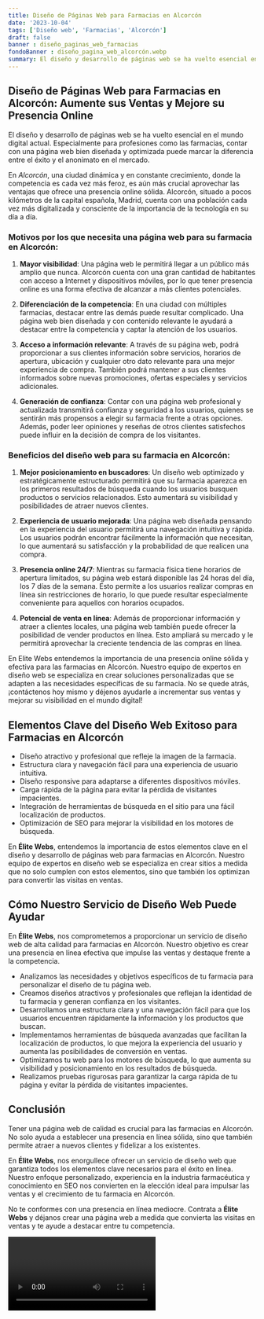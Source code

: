 ```yaml
---
title: Diseño de Páginas Web para Farmacias en Alcorcón
date: '2023-10-04'
tags: ['Diseño web', 'Farmacias', 'Alcorcón']
draft: false
banner : diseño_paginas_web_farmacias
fondoBanner : diseño_pagina_web_alcorcón.webp
summary: El diseño y desarrollo de páginas web se ha vuelto esencial en el mundo digital actual. Especialmente para profesiones como las farmacias, contar con una página web bien diseñada y optimizada puede marcar la diferencia entre el éxito y el anonimato en el mercado. 
---
```


## Diseño de Páginas Web para Farmacias en Alcorcón: Aumente sus Ventas y Mejore su Presencia Online

El diseño y desarrollo de páginas web se ha vuelto esencial en el mundo digital actual. Especialmente para profesiones como las farmacias, contar con una página web bien diseñada y optimizada puede marcar la diferencia entre el éxito y el anonimato en el mercado. 

En *Alcorcón*, una ciudad dinámica y en constante crecimiento, donde la competencia es cada vez más feroz, es aún más crucial aprovechar las ventajas que ofrece una presencia online sólida. Alcorcón, situado a pocos kilómetros de la capital española, Madrid, cuenta con una población cada vez más digitalizada y consciente de la importancia de la tecnología en su día a día.

### Motivos por los que necesita una página web para su farmacia en Alcorcón:

1. **Mayor visibilidad**: Una página web le permitirá llegar a un público más amplio que nunca. Alcorcón cuenta con una gran cantidad de habitantes con acceso a Internet y dispositivos móviles, por lo que tener presencia online es una forma efectiva de alcanzar a más clientes potenciales.

2. **Diferenciación de la competencia**: En una ciudad con múltiples farmacias, destacar entre las demás puede resultar complicado. Una página web bien diseñada y con contenido relevante le ayudará a destacar entre la competencia y captar la atención de los usuarios.

3. **Acceso a información relevante**: A través de su página web, podrá proporcionar a sus clientes información sobre servicios, horarios de apertura, ubicación y cualquier otro dato relevante para una mejor experiencia de compra. También podrá mantener a sus clientes informados sobre nuevas promociones, ofertas especiales y servicios adicionales.

4. **Generación de confianza**: Contar con una página web profesional y actualizada transmitirá confianza y seguridad a los usuarios, quienes se sentirán más propensos a elegir su farmacia frente a otras opciones. Además, poder leer opiniones y reseñas de otros clientes satisfechos puede influir en la decisión de compra de los visitantes.

### Beneficios del diseño web para su farmacia en Alcorcón:

1. **Mejor posicionamiento en buscadores**: Un diseño web optimizado y estratégicamente estructurado permitirá que su farmacia aparezca en los primeros resultados de búsqueda cuando los usuarios busquen productos o servicios relacionados. Esto aumentará su visibilidad y posibilidades de atraer nuevos clientes.

2. **Experiencia de usuario mejorada**: Una página web diseñada pensando en la experiencia del usuario permitirá una navegación intuitiva y rápida. Los usuarios podrán encontrar fácilmente la información que necesitan, lo que aumentará su satisfacción y la probabilidad de que realicen una compra.

3. **Presencia online 24/7**: Mientras su farmacia física tiene horarios de apertura limitados, su página web estará disponible las 24 horas del día, los 7 días de la semana. Esto permite a los usuarios realizar compras en línea sin restricciones de horario, lo que puede resultar especialmente conveniente para aquellos con horarios ocupados.

4. **Potencial de venta en línea**: Además de proporcionar información y atraer a clientes locales, una página web también puede ofrecer la posibilidad de vender productos en línea. Esto ampliará su mercado y le permitirá aprovechar la creciente tendencia de las compras en línea.

En Elite Webs entendemos la importancia de una presencia online sólida y efectiva para las farmacias en Alcorcón. Nuestro equipo de expertos en diseño web se especializa en crear soluciones personalizadas que se adapten a las necesidades específicas de su farmacia. No se quede atrás, ¡contáctenos hoy mismo y déjenos ayudarle a incrementar sus ventas y mejorar su visibilidad en el mundo digital!

<GifSeo />

<Cta />

## Elementos Clave del Diseño Web Exitoso para Farmacias en Alcorcón

- Diseño atractivo y profesional que refleje la imagen de la farmacia.
- Estructura clara y navegación fácil para una experiencia de usuario intuitiva.
- Diseño responsive para adaptarse a diferentes dispositivos móviles.
- Carga rápida de la página para evitar la pérdida de visitantes impacientes.
- Integración de herramientas de búsqueda en el sitio para una fácil localización de productos.
- Optimización de SEO para mejorar la visibilidad en los motores de búsqueda.

En **Élite Webs**, entendemos la importancia de estos elementos clave en el diseño y desarrollo de páginas web para farmacias en Alcorcón. Nuestro equipo de expertos en diseño web se especializa en crear sitios a medida que no solo cumplen con estos elementos, sino que también los optimizan para convertir las visitas en ventas.

## Cómo Nuestro Servicio de Diseño Web Puede Ayudar

En **Élite Webs**, nos comprometemos a proporcionar un servicio de diseño web de alta calidad para farmacias en Alcorcón. Nuestro objetivo es crear una presencia en línea efectiva que impulse las ventas y destaque frente a la competencia.

- Analizamos las necesidades y objetivos específicos de tu farmacia para personalizar el diseño de tu página web.
- Creamos diseños atractivos y profesionales que reflejan la identidad de tu farmacia y generan confianza en los visitantes.
- Desarrollamos una estructura clara y una navegación fácil para que los usuarios encuentren rápidamente la información y los productos que buscan.
- Implementamos herramientas de búsqueda avanzadas que facilitan la localización de productos, lo que mejora la experiencia del usuario y aumenta las posibilidades de conversión en ventas.
- Optimizamos tu web para los motores de búsqueda, lo que aumenta su visibilidad y posicionamiento en los resultados de búsqueda.
- Realizamos pruebas rigurosas para garantizar la carga rápida de tu página y evitar la pérdida de visitantes impacientes.

## Conclusión

Tener una página web de calidad es crucial para las farmacias en Alcorcón. No solo ayuda a establecer una presencia en línea sólida, sino que también permite atraer a nuevos clientes y fidelizar a los existentes.

En **Élite Webs**, nos enorgullece ofrecer un servicio de diseño web que garantiza todos los elementos clave necesarios para el éxito en línea. Nuestro enfoque personalizado, experiencia en la industria farmacéutica y conocimiento en SEO nos convierten en la elección ideal para impulsar las ventas y el crecimiento de tu farmacia en Alcorcón.

No te conformes con una presencia en línea mediocre. Contrata a **Élite Webs** y déjanos crear una página web a medida que convierta las visitas en ventas y te ayude a destacar entre tu competencia.

<Video />

<CtaBot job='Farmacias' city='Alcorcón'/>

<Gmaps query='Alcorcón+españa+maps' />